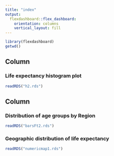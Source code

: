 ```yaml
---
title: "index"
output: 
  flexdashboard::flex_dashboard:
    orientation: columns
    vertical_layout: fill
---
```


```r
library(flexdashboard)
getwd()

```

Column {data-width=450}
-----------------------------------------------------------------------

### Life expectancy histogram plot

```r
readRDS("h2.rds")
```

Column {data-width=550}
-----------------------------------------------------------------------

### Distribution of age groups by Region

```r
readRDS("barsFt2.rds")
```

### Geographic distribution of life expectancy

```r
readRDS("numericmap1.rds")
```

